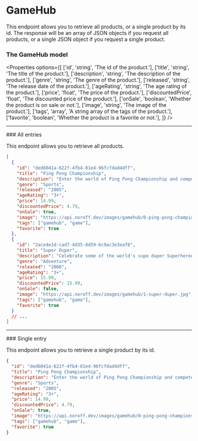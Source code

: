 
# GameHub

This endpoint allows you to retrieve all products, or a single product by its id. The response will be an array of JSON objects if you request all products, or a single JSON object if you request a single product.

### The GameHub model

<Properties
  options={[
    ['id', 'string', 'The id of the product.'],
    ['title', 'string', 'The title of the product.'],
    ['description', 'string', 'The description of the product.'],
    ['genre', 'string', 'The genre of the product.'],
    ['released', 'string', 'The release date of the product.'],
    ['ageRating', 'string', 'The age rating of the product.'],
    ['price', 'float', 'The price of the product.'],
    ['discountedPrice', 'float', 'The discounted price of the product.'],
    ['onSale', 'boolean', 'Whether the product is on sale or not.'],
    ['image', 'string', 'The image of the product.'],
    ['tags', 'array', 'A string array of the tags of the product.'],
    ['favorite', 'boolean', 'Whether the product is a favorite or not.'],
  ]}
/>

<Hr />
### All entries

<EndpointDetails path="/gamehub" />

This endpoint allows you to retrieve all products.

```json filename="Response"
[
  {
    "id": "ded6041a-622f-4fb4-81e4-96fcfdad4dff",
    "title": "Ping Pong Championship",
    "description": "Enter the world of Ping Pong Championship and compete against the world's best to become the ultimate champion in this exciting game.",
    "genre": "Sports",
    "released": "2005",
    "ageRating": "3+",
    "price": 14.99,
    "discountedPrice": 4.79,
    "onSale": true,
    "image": "https://api.noroff.dev/images/gamehub/0-ping-pong-championship.jpg",
    "tags": ["gamehub", "game"],
    "favorite": true
  },
  {
    "id": "2ace4e1d-cad7-4d35-8d59-6c9ac3e3eaf8",
    "title": "Super Duper",
    "description": "Celebrate some of the world's supe duper Superheroes with augmented reality.",
    "genre": "Adventure",
    "released": "2006",
    "ageRating": "3+",
    "price": 15.99,
    "discountedPrice": 15.99,
    "onSale": false,
    "image": "https://api.noroff.dev/images/gamehub/1-super-duper.jpg",
    "tags": ["gamehub", "game"],
    "favorite": true
  }
  // ...
]
```

<Hr />
### Single entry

<EndpointDetails path="/gamehub/<id>" />

This endpoint allows you to retrieve a single product by its id.

```json filename="Response"
{
  "id": "ded6041a-622f-4fb4-81e4-96fcfdad4dff",
  "title": "Ping Pong Championship",
  "description": "Enter the world of Ping Pong Championship and compete against the world's best to become the ultimate champion in this exciting game.",
  "genre": "Sports",
  "released": "2005",
  "ageRating": "3+",
  "price": 14.99,
  "discountedPrice": 4.79,
  "onSale": true,
  "image": "https://api.noroff.dev/images/gamehub/0-ping-pong-championship.jpg",
  "tags": ["gamehub", "game"],
  "favorite": true
}
```
